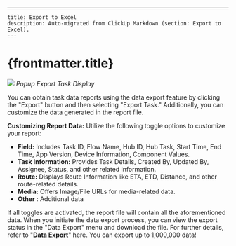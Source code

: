 ---
    title: Export to Excel
    description: Auto-migrated from ClickUp Markdown (section: Export to Excel).
    ---

# {frontmatter.title}

![](https://t3837933.p.clickup-attachments.com/t3837933/18360c3f-b2fa-4a7a-9d7b-d6fd90c1045f/image.png)
_Popup Export Task Display_

You can obtain task data reports using the data export feature by clicking the "Export" button and then selecting "Export Task." Additionally, you can customize the data generated in the report file.

**Customizing Report Data:**
Utilize the following toggle options to customize your report:
*   **Field:** Includes Task ID, Flow Name, Hub ID, Hub Task, Start Time, End Time, App Version, Device Information, Component Values.
*   **Task Information:** Provides Task Details, Created By, Updated By, Assignee, Status, and other related information.
*   **Route:** Displays Route Information like ETA, ETD, Distance, and other route-related details.
*   **Media:** Offers Image/File URLs for media-related data.
*   **Other** : Additional data

If all toggles are activated, the report file will contain all the aforementioned data.
When you initiate the data export process, you can view the export status in the "Data Export" menu and download the file. For further details, refer to "[**Data Export**](https://doc.clickup.com/3837933/p/h/3n3zd-81962/aa00834626ae24f/3n3zd-250096)" here.
You can export up to 1,000,000 data!
